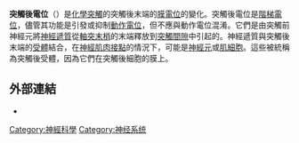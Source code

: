 {{translating|[[:en:Postsynaptic_potentials|:en:Postsynaptic potentials]]||tpercent=|time=2020-12-29UTC12:55:08}}
{{Request translation|en|}}

'''突觸後電位'''（{{lang-en|Postsynaptic potentials}}）是[[化學突觸|化學突觸]]的突觸後末端的[[膜電位|膜電位]]的變化。突觸後電位是[[階梯電位|階梯電位]]，儘管其功能是引發或抑制[[動作電位|動作電位]]，但不應與動作電位混淆。它們是由突觸前神經元將[[神經遞質|神經遞質]]從[[軸突末梢|軸突末梢]]的末端釋放到[[突觸間隙|突觸間隙]]中引起的。神經遞質與突觸後末端的[[受體|受體]]結合，在[[神經肌肉接點|神經肌肉接點]]的情況下，可能是[[神經元|神經元]]或[[肌細胞|肌細胞]]。這些被統稱為突觸後受體，因為它們在突觸後細胞的膜上。

==外部連結==
* {{MeshName|Postsynaptic+Potentials}}

{{Nervous system physiology}}

[[Category:神經科學|Category:神經科學]]
[[Category:神经系统|Category:神经系统]]
